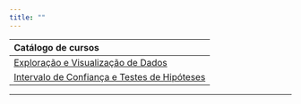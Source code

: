 ```yaml
---
title: ""
---
```



|Catálogo de cursos|
|:----|
|[Exploração e Visualização de Dados](catalogo/exploracao-visualizacao.html)<br>|
|[Intervalo de Confiança e Testes de Hipóteses](catalogo/intervalo-confianca-teste-hipoteses.html)|


---